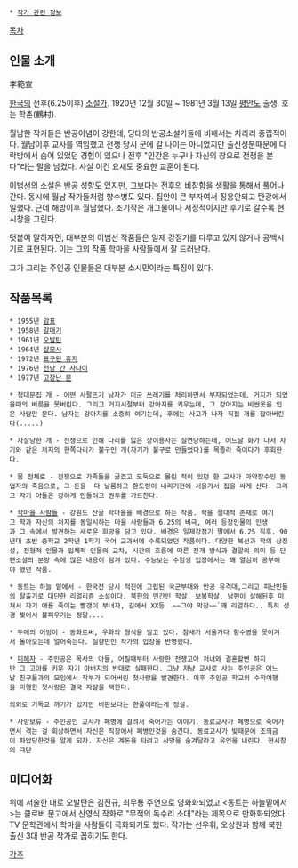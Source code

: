  * [[작가 관련 정보]]

[[목차]]
== 인물 소개 ==
李範宣

[[한국]]의 전후(6.25이후) [[소설가]]. 1920년 12월 30일 ~ 1981년 3월 13일 [[평안도]] 출생. 호는 학촌(鶴村).

월남한 작가들은 반공이념이 강한데, 당대의 반공소설가들에 비해서는 차라리 중립적이다. 월남이후 교사를 역임했고 전쟁 당시 군에 갈 나이는 아니었지만 출신성분때문에 다락방에서 숨어 있었던 경험이 있으나 전후 "인간은 누구나 자신의 창으로 전쟁을 본다"라는 말을 남겼다. 사실 이건 요새도 중요한 교훈이 된다.

이범선의 소설은 반공 성향도 있지만, 그보다는 전후의 비참함을 생활을 통해서 풀어나간다. 동시에 월남 작가들처럼 향수병도 있다. 집안이 큰 부자여서 징용안되고 탄광에서 일했다. 근데 해방이후 월남했다. 초기작은 개그물이나 서정적이지만 후기로 갈수록 현시창을 그린다.

덧붙여 말하자면, 대부분의 이범선 작품들은 일제 강점기를 다루고 있지 않거나 공백시기로 표현된다. 이는 그의 작품 학마을 사람들에서 잘 드러난다. 

그가 그리는 주인공 인물들은 대부분 소시민이라는 특징이 있다.

== 작품목록 ==
 * 1955년 [[암표]]
 * 1958년 [[갈매기]] 
 * 1961년 [[오발탄]] 
 * 1964년 [[살모사]]
 * 1972년 [[표구된 휴지]]
 * 1976년 [[천당 간 사나이]] 
 * 1977년 [[고장난 문]]

 * 청대문집 개 - 어떤 사팔뜨기 남자가 미군 쓰레기를 처리하면서 부자되었는데, 거지가 되었을때의 버릇을 못버린다. 그리고 거지시절부터 강아지를 키우는데, 그 강아지는 비싼옷을 입은 사람만 문다. 남자는 강아지를 소중히 여기는데, 후에는 사고가 나자 직접 개를 잡아버린다(.....)

 * 자살당한 개 - 전쟁으로 인해 다리를 잃은 상이용사는 실연당하는데, 어느날 화가 나서 자기와 같은 처지의 한쪽다리가 불구인 개(자기가 불구로 만들었다)를 목졸라 죽이다가 후회한다.

 * 몸 전체로 - 전쟁으로 가족들을 굶겼고 도둑으로 몰린 적이 있던 한 교사가 마약장수인 동업자의 죽음으로, 그 돈을  다 날름하고 환도령이 내리기전에 서울가서 집을 싸게 산다. 그리고 자기 아들은 강하게 만들려고 권투를 가르친다.

 * [[학마을 사람들]] - 강원도 산골 학마을을 배경으로 하는 작품. 학을 절대적 존재로 여기고 학과 자신의 처지를 동일시하는 마을 사람들과 6.25의 비극, 여러 등장인물의 인생과 그 속에서 발견하는 새로운 희망을 담고 있다. 배경은 일제강점기 말에서 6.25 직후. 90년대 초반 중학교 2학년 1학기 국어 교과서에 수록되었던 작품이다. 다양한 복선과 학의 상징성, 전형적 인물과 입체적 인물의 교차, 시간의 흐름에 따른 전개 방식과 결말의 의미 등 단편소설의 분량 속에 많은 내용이 담겨 있다. 수능보는 수험생 입장에서는 꽤 열심히 공부해야 했던 작품.

 * 동트는 하늘 밑에서 - 한국전 당시 적진에 고립된 국군부대와 반공 유격대,그리고 피난민들의 탈출기로 대단한 리얼리즘 소설이다. 북한의 민간인 학살, 보복학살, 남편이 살해된후 미쳐서 자기 애를 죽이는 빨갱이 부녀자, 길에서 XX등  ~~그야 막장~~`꽤 리얼하다.. 특히 성경 찢어서 불피우기는 정말.... 

 * 두메의 어벙이 - 동화로써, 우화의 형식을 빌고 있다. 참새가 서울가다 향수병을 못이겨서 돌아오는데 얼어죽는다. 실향민인 작가의 입장을 반영했다.

 * [[피해자]] - 주인공은 목사의 아들, 어릴때부터 사랑한 전쟁고아 처녀와 결혼할뻔 하지만 그 고아를 키운 자기 아버지의 반대로 실패한다. 그냥 저냥 교사로 사는 주인공은 어느날 친구들과의 모임에서 작부가 되어버린 첫사랑을 발견한다. 이후 주인공 학교의 수학여행을 미행한 첫사랑은 결국 자살을 택한다.

 의외로 기독교 까기가 있지만 비판보다는 한풀이라는게 정설.

 * 사망보류 - 주인공인 교사가 폐병에 걸려서 죽어가는 이야기. 동료교사가 폐병으로 죽어가면서 겪는 걸 회상하면서 자신은 직장에서 폐병인것을 숨긴다. 동료교사가 빚때문에 조의금이 차압당한것을 알게 되자. 자신은 계돈을 타려고 사망을 숨겨달라고 유언을 내린다. 현시창의 극단
 
== 미디어화 ==
위에 서술한 대로 오발탄은 김진규, 최무룡 주연으로 영화화되었고 <동트는 하늘밑에서>는 클로버 문고에서 신영식 작화로 "무적의 독수리 소대"라는 제목으로 만화화되었다. TV 문학관에서 학마을 사람들이 극화되기도 했다. 작가는 선우휘, 오상원과 함께 북한 출신 3대 반공 작가로 꼽히기도 한다.

[[각주]]
